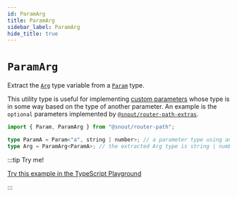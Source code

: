 ```yaml
---
id: ParamArg
title: ParamArg
sidebar_label: ParamArg
hide_title: true
---
```


# `ParamArg`

Extract the [`Arg`] type variable from a [`Param`] type.

This utility type is useful for implementing [custom parameters] whose type is
in some way based on the type of another parameter. An example is the `optional`
parameters implemented by [`@snout/router-path-extras`].

[`@snout/router-path-extras`]: https://snout.dev/router-path-extras
[`arg`]: Param.mdx#type-variable-arg
[`param`]: Param.mdx
[custom parameters]: ../../guides/custom-parameters.mdx

```ts no-transpile
import { Param, ParamArg } from "@snout/router-path";

type ParamA = Param<"a", string | number>; // a parameter type using an Arg union type
type Arg = ParamArg<ParamA>; // the extracted Arg type is string | number
```

:::tip Try me!

[Try this example in the TypeScript Playground](https://www.typescriptlang.org/play?#code/JYWwDg9gTgLgBAbzgBQIZVSANC9mCCUA5nAL5wBmUEIcARAAIDOAdhAK4wD01nAplAC0YVDAAWdANwAoaTACeYPrgwh8cALwrMAHjqo6OJjCjAWJAD5wW7EACMBAPklwuXOKjgjVfGALgKSnDsTGYkqCxwhCTsLMAQkYF8corK0ZraasQ6aKr4zq7u4sp8AB4mqADGfgAmUcQBqXDATHDGpuZwVjb2AkA)

:::
